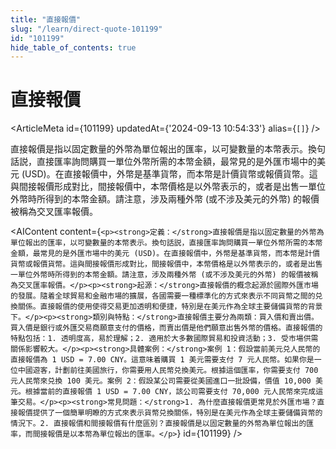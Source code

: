```yaml
---
title: "直接報價"
slug: "/learn/direct-quote-101199"
id: "101199"
hide_table_of_contents: true
---
```



# 直接報價

<ArticleMeta id={101199} updatedAt={'2024-09-13 10:54:33'} alias={`[]`} />
<div className='border-solid border-b border-t-0 my-4 border-[var(--ifm-color-gray-300)]' />

直接報價是指以固定數量的外幣為單位報出的匯率，以可變數量的本幣表示。換句話説，直接匯率詢問購買一單位外幣所需的本幣金額，最常見的是外匯市場中的美元 (USD)。在直接報價中，外幣是基準貨幣，而本幣是計價貨幣或報價貨幣。這與間接報價形成對比，間接報價中，本幣價格是以外幣表示的，或者是出售一單位外幣時所得到的本幣金額。請注意，涉及兩種外幣 (或不涉及美元的外幣) 的報價被稱為交叉匯率報價。

<AIContent content={`<p><strong>定義：</strong>直接報價是指以固定數量的外幣為單位報出的匯率，以可變數量的本幣表示。換句話説，直接匯率詢問購買一單位外幣所需的本幣金額，最常見的是外匯市場中的美元 (USD)。在直接報價中，外幣是基準貨幣，而本幣是計價貨幣或報價貨幣。這與間接報價形成對比，間接報價中，本幣價格是以外幣表示的，或者是出售一單位外幣時所得到的本幣金額。請注意，涉及兩種外幣 (或不涉及美元的外幣) 的報價被稱為交叉匯率報價。</p><p><strong>起源：</strong>直接報價的概念起源於國際外匯市場的發展。隨着全球貿易和金融市場的擴展，各國需要一種標準化的方式來表示不同貨幣之間的兑換關係。直接報價的使用使得交易更加透明和便捷，特別是在美元作為全球主要儲備貨幣的背景下。</p><p><strong>類別與特點：</strong>直接報價主要分為兩類：買入價和賣出價。買入價是銀行或外匯交易商願意支付的價格，而賣出價是他們願意出售外幣的價格。直接報價的特點包括：1. 透明度高，易於理解；2. 適用於大多數國際貿易和投資活動；3. 受市場供需關係影響較大。</p><p><strong>具體案例：</strong>案例 1：假設當前美元兑人民幣的直接報價為 1 USD = 7.00 CNY。這意味着購買 1 美元需要支付 7 元人民幣。如果你是一位中國遊客，計劃前往美國旅行，你需要用人民幣兑換美元。根據這個匯率，你需要支付 700 元人民幣來兑換 100 美元。案例 2：假設某公司需要從美國進口一批設備，價值 10,000 美元。根據當前的直接報價 1 USD = 7.00 CNY，該公司需要支付 70,000 元人民幣來完成這筆交易。</p><p><strong>常見問題：</strong>1. 為什麼直接報價更常見於外匯市場？直接報價提供了一個簡單明瞭的方式來表示貨幣兑換關係，特別是在美元作為全球主要儲備貨幣的情況下。2. 直接報價和間接報價有什麼區別？直接報價是以固定數量的外幣為單位報出的匯率，而間接報價是以本幣為單位報出的匯率。</p>`} id={101199} />
